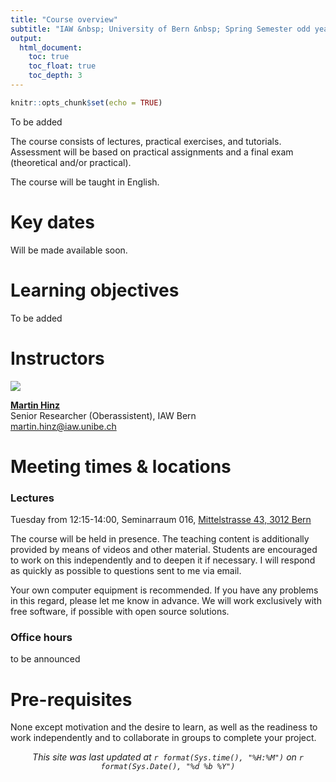 ```yaml
---
title: "Course overview"
subtitle: "IAW &nbsp; University of Bern &nbsp; Spring Semester odd years"
output:
  html_document:
    toc: true
    toc_float: true
    toc_depth: 3
---
```


```r
knitr::opts_chunk$set(echo = TRUE)
```

To be added

The course consists of lectures, practical exercises, and tutorials. Assessment will be based on practical assignments and a final exam (theoretical and/or practical).

The course will be taught in English.

# Key dates

Will be made available soon.

# Learning objectives

To be added

# Instructors

::: {.grid}

::: {.g-col-3}
![](images/martin_portrait_200x200.jpg)
:::

::: {.g-col-9}
[__Martin Hinz__](https://www.iaw.unibe.ch/ueber_uns/arp_amp_pa_personen/dr_hinz_martin/)  
Senior Researcher (Oberassistent), IAW Bern  
[martin.hinz@iaw.unibe.ch](mailto:martin.hinz@iaw.unibe.ch)
:::

:::

# Meeting times & locations

### Lectures 
Tuesday from 12:15-14:00, Seminarraum 016, [Mittelstrasse 43, 3012 Bern](https://goo.gl/maps/ridV1XPk4BLY3bLYA) 

The course will be held in presence. The teaching content is additionally provided by means of videos and other material. Students are encouraged to work on this independently and to deepen it if necessary. I will respond as quickly as possible to questions sent to me via email.

Your own computer equipment is recommended. If you have any problems in this regard, please let me know in advance. We will work exclusively with free software, if possible with open source solutions.

### Office hours
to be announced

# Pre-requisites

None except motivation and the desire to learn, as well as the readiness to work independently and to collaborate in groups to complete your project.

<center>*This site was last updated at `r format(Sys.time(), "%H:%M")` on `r format(Sys.Date(), "%d %b %Y")`*</center>
